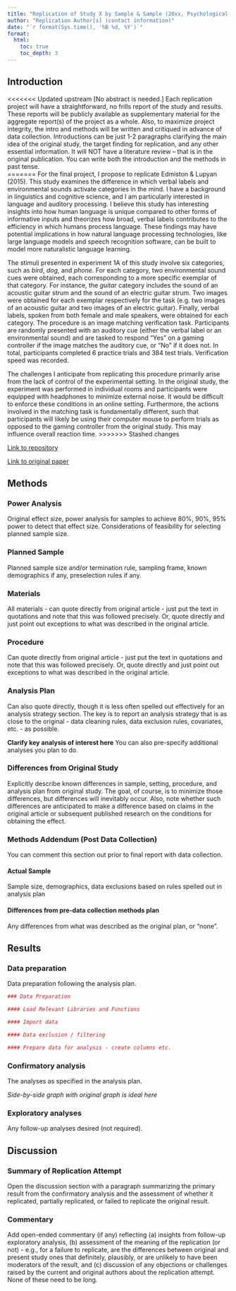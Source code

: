 ```yaml
---
title: "Replication of Study X by Sample & Sample (20xx, Psychological Science)"
author: "Replication Author[s] (contact information)"
date: "`r format(Sys.time(), '%B %d, %Y')`"
format:
  html:
    toc: true
    toc_depth: 3
---
```


<!-- Replication reports should all use this template to standardize reporting across projects.  These reports will be public supplementary materials that accompany the summary report(s) of the aggregate results. -->

## Introduction

<<<<<<< Updated upstream
[No abstract is needed.]  Each replication project will have a straightforward, no frills report of the study and results.  These reports will be publicly available as supplementary material for the aggregate report(s) of the project as a whole.  Also, to maximize project integrity, the intro and methods will be written and critiqued in advance of data collection.  Introductions can be just 1-2 paragraphs clarifying the main idea of the original study, the target finding for replication, and any other essential information.  It will NOT have a literature review -- that is in the original publication. You can write both the introduction and the methods in past tense.  
=======
For the final project, I propose to replicate Edmiston & Lupyan (2015). This study examines the difference in which verbal labels and environmental sounds activate categories in the mind. I have a background in linguistics and cognitive science, and I am particularly interested in language and auditory processing. I believe this study has interesting insights into how human language is unique compared to other forms of informative inputs and theorizes how broad, verbal labels contributes to the efficiency in which humans process language. These findings may have potential implications in how natural language processing technologies, like large language models and speech recognition software, can be built to model more naturalistic language learning.

The stimuli presented in experiment 1A of this study involve six categories, such as *bird*, *dog*, and *phone*. For each category, two environmental sound cues were obtained, each corresponding to a more specific exemplar of that category. For instance, the *guitar* category includes the sound of an acoustic guitar strum and the sound of an electric guitar strum. Two images were obtained for each exemplar respectively for the task (e.g. two images of an acoustic guitar and two images of an electric guitar). Finally, verbal labels, spoken from both female and male speakers, were obtained for each category. The procedure is an image matching verification task. Participants are randomly presented with an auditory cue (either the verbal label or an environmental sound) and are tasked to respond "Yes" on a gaming controller if the image matches the auditory cue, or "No" if it does not. In total, participants completed 6 practice trials and 384 test trials. Verification speed was recorded.

The challenges I anticipate from replicating this procedure primarily arise from the lack of control of the experimental setting. In the original study, the experiment was performed in individual rooms and participants were equipped with headphones to minimize external noise. It would be difficult to enforce these conditions in an online setting. Furthermore, the actions involved in the matching task is fundamentally different, such that participants will likely be using their computer mouse to perform trials as opposed to the gaming controller from the original study. This may influence overall reaction time.
>>>>>>> Stashed changes

[Link to repository](https://github.com/rdestaci/edmiston_lupyan_2015)

[Link to original paper](https://github.com/rdestaci/edmiston_lupyan_2015/blob/main/original_paper/edmiston_lupyan_2015.pdf)

## Methods

### Power Analysis

Original effect size, power analysis for samples to achieve 80%, 90%, 95% power to detect that effect size.  Considerations of feasibility for selecting planned sample size.

### Planned Sample

Planned sample size and/or termination rule, sampling frame, known demographics if any, preselection rules if any.

### Materials

All materials - can quote directly from original article - just put the text in quotations and note that this was followed precisely.  Or, quote directly and just point out exceptions to what was described in the original article.

### Procedure	

Can quote directly from original article - just put the text in quotations and note that this was followed precisely.  Or, quote directly and just point out exceptions to what was described in the original article.

### Analysis Plan

Can also quote directly, though it is less often spelled out effectively for an analysis strategy section.  The key is to report an analysis strategy that is as close to the original - data cleaning rules, data exclusion rules, covariates, etc. - as possible.  

**Clarify key analysis of interest here**  You can also pre-specify additional analyses you plan to do.

### Differences from Original Study

Explicitly describe known differences in sample, setting, procedure, and analysis plan from original study.  The goal, of course, is to minimize those differences, but differences will inevitably occur.  Also, note whether such differences are anticipated to make a difference based on claims in the original article or subsequent published research on the conditions for obtaining the effect.

### Methods Addendum (Post Data Collection)

You can comment this section out prior to final report with data collection.

#### Actual Sample
  Sample size, demographics, data exclusions based on rules spelled out in analysis plan

#### Differences from pre-data collection methods plan
  Any differences from what was described as the original plan, or “none”.


## Results


### Data preparation

Data preparation following the analysis plan.
	
```r
### Data Preparation

#### Load Relevant Libraries and Functions

#### Import data

#### Data exclusion / filtering

#### Prepare data for analysis - create columns etc.
```

### Confirmatory analysis

The analyses as specified in the analysis plan.  

*Side-by-side graph with original graph is ideal here*

### Exploratory analyses

Any follow-up analyses desired (not required).  

## Discussion

### Summary of Replication Attempt

Open the discussion section with a paragraph summarizing the primary result from the confirmatory analysis and the assessment of whether it replicated, partially replicated, or failed to replicate the original result.  

### Commentary

Add open-ended commentary (if any) reflecting (a) insights from follow-up exploratory analysis, (b) assessment of the meaning of the replication (or not) - e.g., for a failure to replicate, are the differences between original and present study ones that definitely, plausibly, or are unlikely to have been moderators of the result, and (c) discussion of any objections or challenges raised by the current and original authors about the replication attempt.  None of these need to be long.
